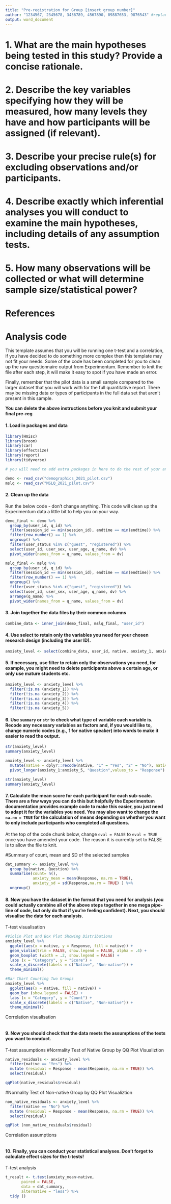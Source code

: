 ```yaml
---
title: "Pre-registration for Group [insert group number]"
author: "1234567, 2345678, 3456789, 4567890, 09887653, 9876543" #replace with GUIDS 
output: word_document
---
```


#	1. What are the main hypotheses being tested in this study? Provide a concise rationale.



# 2. Describe the key variables specifying how they will be measured, how many levels they have and how participants will be assigned (if relevant).



# 3. Describe your precise rule(s) for excluding observations and/or participants.



# 4. Describe exactly which inferential analyses you will conduct to examine the main hypotheses, including details of any assumption tests.



# 5. How many observations will be collected or what will determine sample size/statistical power? 



# References


# Analysis code

This template assumes that you will be running one t-test and a correlation, if you have decided to do something more complex then this template may not fit your needs. Some of the code has been completed for you to clean up the raw questionnaire output from Experimentum. Remember to knit the file after each step, it will make it easy to spot if you have made an error.

Finally, remember that the pilot data is a small sample compared to the larger dataset that you will work with for the full quantitative report. There may be missing data or types of participants in the full data set that aren't present in this sample.

**You can delete the above instructions before you knit and submit your final pre-reg**

#### 1. Load in packages and data

```r
library(Hmisc)
library(broom)
library(car)
library(effectsize)
library(report)
library(tidyverse)

# you will need to add extra packages in here to do the rest of your analyses

demo <- read_csv("demographics_2021_pilot.csv")
mslq <- read_csv("MSLQ_2021_pilot.csv")
```

#### 2. Clean up the data

Run the below code - don't change anything. This code will clean up the Experimentum data a little bit to help you on your way. 

```r
demo_final <- demo %>% 
  group_by(user_id, q_id) %>% 
  filter(session_id == min(session_id), endtime == min(endtime)) %>% 
  filter(row_number() == 1) %>% 
  ungroup() %>% 
  filter(user_status %in% c("guest", "registered")) %>%
  select(user_id, user_sex, user_age, q_name, dv) %>%
  pivot_wider(names_from = q_name, values_from = dv)

mslq_final <- mslq %>% 
  group_by(user_id, q_id) %>% 
  filter(session_id == min(session_id), endtime == min(endtime)) %>% 
  filter(row_number() == 1) %>% 
  ungroup() %>% 
  filter(user_status %in% c("guest", "registered")) %>%
  select(user_id, user_sex, user_age, q_name, dv) %>%
  arrange(q_name) %>%
  pivot_wider(names_from = q_name, values_from = dv)

```

#### 3. Join together the data files by their common columns

```r
combine_data <- inner_join(demo_final, mslq_final, "user_id")
```

#### 4. Use select to retain only the variables you need for your chosen research design (including the user ID).

```r
anxiety_level <- select(combine_data, user_id, native, anxiety_1, anxiety_2, anxiety_3, anxiety_4, anxiety_5)
```

#### 5. If necessary, use filter to retain only the observations you need, for example, you might need to delete participants above a certain age, or only use mature students etc.

```r
anxiety_level <- anxiety_level %>%
  filter(!is.na (anxiety_1)) %>%
  filter(!is.na (anxiety_2)) %>%
  filter(!is.na (anxiety_3)) %>%
  filter(!is.na (anxiety_4)) %>%
  filter(!is.na (anxiety_5))
```

#### 6. Use `summary` or `str` to check what type of variable each variable is. Recode any necessary variables as factors and, if you would like to, change numeric codes (e.g., 1 for native speaker) into words to make it easier to read the output. 

```r
str(anxiety_level)
summary(anxiety_level)  

anxiety_level <- anxiety_level %>%
  mutate(native = dplyr::recode(native, "1" = "Yes", "2" = "No"), native = as.factor(native)) %>%
  pivot_longer(anxiety_1:anxiety_5, "Question",values_to = "Response")

str(anxiety_level)
summary(anxiety_level)    
```

#### 7. Calculate the mean score for each participant for each sub-scale. There are a few ways you can do this but helpfully the Experimentum documentation provides example code to make this easier, you just need to adapt it for the variables you need. You may also want to change the `na.rm = TRUE` for the calculation of means depending on whether you want to only include participants who completed all questions.

At the top of the code chunk below, change `eval = FALSE` to `eval = TRUE` once you have amended your code. The reason it is currently set to FALSE is to allow the file to knit.


#Summary of count, mean and SD of the selected samples
```r
dat_summary <- anxiety_level %>%
  group_by(native, Question) %>% 
  summarise(count= n(),
            anxiety_mean = mean(Response, na.rm = TRUE), 
            anxiety_sd = sd(Response,na.rm = TRUE) ) %>%
  ungroup()
```


#### 8. Now you have the dataset in the format that you need for analysis (you could actually combine all of the above steps together in one mega pipe-line of code, but only do that if you're feeling confident). Next, you should visualise the data for each analysis.

T-test visualisation


```r
#Violin Plot and Box Plot Showing Distributions
anxiety_level %>%
  ggplot(aes(x = native, y = Response, fill = native)) +
  geom_violin(trim = FALSE, show.legend = FALSE, alpha = .4) +
  geom_boxplot (width = .2, show.legend = FALSE) +
  labs (x = "Category", y = "Score") +
  scale_x_discrete(labels = c("Native", "Non-native")) + 
  theme_minimal() 

#Bar Chart Counting Two Groups
anxiety_level %>%
  ggplot(aes(x = native, fill = native)) +
  geom_bar (show.legend = FALSE) +
  labs (x = "Category", y = "Count") +
  scale_x_discrete(labels = c("Native", "Non-native")) + 
  theme_minimal() 
```


Correlation visualisation

```r

```


#### 9. Now you should check that the data meets the assumptions of the tests you want to conduct.

T-test assumptions
#Normality Test of Native Group by QQ Plot Visualiztion
```r
native_residuals <- anxiety_level %>%
  filter(native == "Yes") %>%
  mutate (residual = Response - mean(Response, na.rm = TRUE)) %>%
  select(residual)

qqPlot(native_residuals$residual)
```

#Normality Test of Non-native Group by QQ Plot Visualiztion
```r
non_native_residuals <- anxiety_level %>% 
  filter(native == "No") %>%
  mutate (residual = Response - mean(Response, na.rm = TRUE)) %>%
  select(residual)

qqPlot (non_native_residuals$residual) 
```



Correlation assumptions

```r

```


#### 10. Finally, you can conduct your statistical analyses. Don't forget to calculate effect sizes for the t-tests!

T-test analysis

```r
t_result <- t.test(anxiety_mean~native,
       paired = FALSE,
       data = dat_summary,
       alternative = "less") %>%
  tidy ()
```




```r

```



